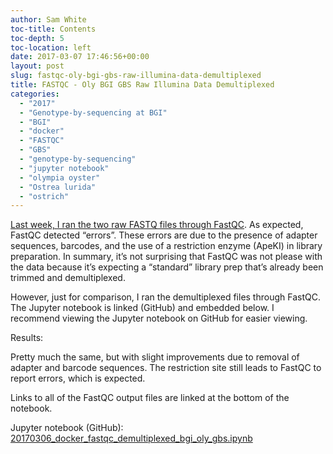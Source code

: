 ```yaml
---
author: Sam White
toc-title: Contents
toc-depth: 5
toc-location: left
date: 2017-03-07 17:46:56+00:00
layout: post
slug: fastqc-oly-bgi-gbs-raw-illumina-data-demultiplexed
title: FASTQC - Oly BGI GBS Raw Illumina Data Demultiplexed
categories:
  - "2017"
  - "Genotype-by-sequencing at BGI"
  - "BGI"
  - "docker"
  - "FASTQC"
  - "GBS"
  - "genotype-by-sequencing"
  - "jupyter notebook"
  - "olympia oyster"
  - "Ostrea lurida"
  - "ostrich"
---
```


[Last week, I ran the two raw FASTQ files through FastQC](https://robertslab.github.io/sams-notebook/posts/2017/2017-03-03-fastqc-oly-bgi-gbs-raw-illumina-data/). As expected, FastQC detected "errors". These errors are due to the presence of adapter sequences, barcodes, and the use of a restriction enzyme (ApeKI) in library preparation. In summary, it's not surprising that FastQC was not please with the data because it's expecting a "standard" library prep that's already been trimmed and demultiplexed.

However, just for comparison, I ran the demultiplexed files through FastQC. The Jupyter notebook is linked (GitHub) and embedded below. I recommend viewing the Jupyter notebook on GitHub for easier viewing.

Results:

Pretty much the same, but with slight improvements due to removal of adapter and barcode sequences. The restriction site still leads to FastQC to report errors, which is expected.

Links to all of the FastQC output files are linked at the bottom of the notebook.

Jupyter notebook (GitHub): [20170306_docker_fastqc_demultiplexed_bgi_oly_gbs.ipynb
](https://github.com/sr320/LabDocs/blob/master/jupyter_nbs/sam/20170306_docker_fastqc_demultiplexed_bgi_oly_gbs.ipynb)
